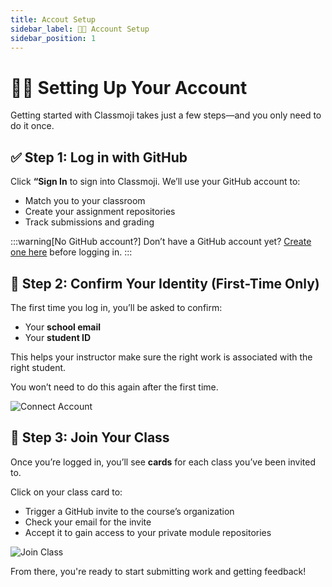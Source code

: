 ```yaml
---
title: Accout Setup
sidebar_label: 🧑‍💻 Account Setup
sidebar_position: 1
---
```


# 🧑‍💻 Setting Up Your Account

Getting started with Classmoji takes just a few steps—and you only need to do it once.

## ✅ Step 1: Log in with GitHub

Click **“Sign In** to sign into Classmoji. We’ll use your GitHub account to:

- Match you to your classroom
- Create your assignment repositories
- Track submissions and grading

:::warning[No GitHub account?]
Don’t have a GitHub account yet? [Create one here](https://github.com/join) before logging in.
:::

## 🪪 Step 2: Confirm Your Identity (First-Time Only)

The first time you log in, you’ll be asked to confirm:

- Your **school email**
- Your **student ID**

This helps your instructor make sure the right work is associated with the right student.

You won’t need to do this again after the first time.

<img
  alt='Connect Account'
  className='rounded'
  src='/guide/connect_account.png'
/>

## 🏫 Step 3: Join Your Class

Once you’re logged in, you’ll see **cards** for each class you’ve been invited to.

Click on your class card to:

- Trigger a GitHub invite to the course’s organization
- Check your email for the invite
- Accept it to gain access to your private module repositories

<img
  alt='Join Class'
  className='rounded'
  src='/guide/student_github_invite.png'
/>

From there, you're ready to start submitting work and getting feedback!
